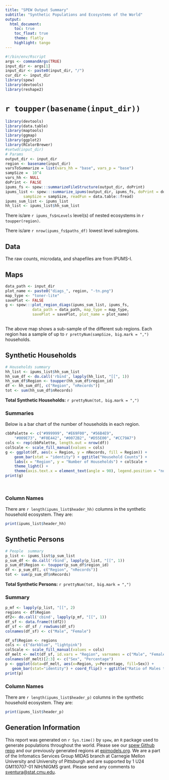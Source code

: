 ```yaml
---
title: "SPEW Output Summary"
subtitle: "Synthetic Populations and Ecosystems of the World"
output: 
  html_document:
    toc: true
    toc_float: true
    theme: flatly
    highlight: tango
---
```




```r
#!/bin/env/Rscript
args <- commandArgs(TRUE)
input_dir <- args[1]
input_dir <- paste0(input_dir, "/")
cur_dir <- input_dir
library(spew)
library(devtools)
library(reshape2)
```

# `r toupper(basename(input_dir))` 





```r
library(devtools)
library(data.table)
library(maptools)
library(ggmap)
library(ggplot2)
library(RColorBrewer)
#setwd(input_dir)
# Params 
output_dir <- input_dir
region <- basename(input_dir)
varsToSummarize = list(vars_hh = "base", vars_p = "base")
sampSize =  10^4
vars_hh <- NULL
doPrint <- FALSE
ipums_fs <- spew:::summarizeFileStructure(output_dir, doPrint)
ipums_list <- spew:::summarize_ipums(output_dir, ipums_fs, doPrint = doPrint,
	    sampSize = sampSize, readFun = data.table::fread)
ipums_sum_list <- ipums_list
hh_list <- ipums_list$hh_sum_list
```
There is/are `r ipums_fs$nLevels` level(s) of nested ecosystems in `r toupper(region)`.

There is/are `r nrow(ipums_fs$paths_df)` lowest level subregions.

## Data

The raw counts, microdata, and shapefiles are from IPUMS-I.


## Maps 

```r
data_path <- input_dir
plot_name <- paste0("diags_", region, "-tn.png")
map_type <- "toner-lite"
savePlot <- FALSE
g <- spew:::plot_region_diags(ipums_sum_list, ipums_fs,
            data_path = data_path, map_type = map_type,
            savePlot = savePlot, plot_name = plot_name)
			
```

The above map shows a sub-sample of the different sub regions.  Each region has a sample of up to `r prettyNum(sampSize, big.mark = ",")` households.




## Synthetic Households {.tabset}
```r
# Households summary
hh_list <- ipums_list$hh_sum_list
hh_sum_df <- do.call('rbind', lapply(hh_list, "[[", 1))
hh_sum_df$Region <- toupper(hh_sum_df$region_id)
df <- hh_sum_df[, c("Region", "nRecords")]
tot <- sum(hh_sum_df$nRecords)
```


**Total Synthetic Households:** `r prettyNum(tot, big.mark = ",")`



### Summaries
Below is a bar chart of the number of households in each region.

```r
cbbPalette <- c("#999999", "#E69F00", "#56B4E9",
	"#009E73", "#F0E442", "#0072B2", "#D55E00", "#CC79A7")
cols <- rep(cbbPalette, length.out = nrow(df))
colScale <- scale_fill_manual(values = cols)
g <- ggplot(df, aes(x = Region, y = nRecords, fill = Region)) +
    geom_bar(stat = "identity") + ggtitle("Household Counts") +
    labs(x = "Region", y = "Number of Households") + colScale +
    theme_light() + 
    theme(axis.text.x = element_text(angle = 90), legend.position = "none") 
print(g)
          
        
```

### Column Names
There are `r length(ipums_list$header_hh)` columns in the synthetic household ecosystem.  They are:

```r
print(ipums_list$header_hh)
```

## Synthetic Persons {.tabset}

```r
# People  summary
p_list <- ipums_list$p_sum_list
p_sum_df <- do.call('rbind', lapply(p_list, "[[", 1))
p_sum_df$Region <- toupper(p_sum_df$region_id)
df <- p_sum_df[, c("Region", "nRecords")]
tot <- sum(p_sum_df$nRecords)
```


**Total Synthetic Persons:** `r prettyNum(tot, big.mark = ",")`



### Summary
```r
p_mf <- lapply(p_list, "[[", 2)
regions <- df$Region
df2<- do.call('cbind', lapply(p_mf, "[[", 1))
df_sf <- data.frame(t(df2))
df_sf <- df_sf / rowSums(df_sf)
colnames(df_sf) <- c("Male", "Female")

df_sf$Region <- regions
cols <- c("darkblue", "lightpink")
colScale <- scale_fill_manual(values = cols)
df_melt <- melt(df_sf, id.vars = "Region", varnames = c("Male", "Female"))
colnames(df_melt)[2:3] <- c("Sex", "Percentage")
p <- ggplot(data=df_melt, aes(x=Region, y=Percentage, fill=Sex)) +
   geom_bar(stat="identity") + coord_flip() + ggtitle("Ratio of Males to Females") + colScale + theme_light()
print(p)
```

### Column Names
There are `r length(ipums_list$header_p)` columns in the synthetic household ecosystem.  They are:

```r
print(ipums_list$header_p)
```




## Generation Information

This report was generated on `r Sys.time()` by `spew`, an `R` package used to generate populations throughout the world.  Please see our [spew Github repo](https://github.com/leerichardson/spew) and our previously generated regions at [epimodels.org](http://www.epimodels.org/drupal/?q=node/32).  We are a part of the Infomatics Services Group MIDAS branch at Carnegie Mellon University and University of Pittsburgh and are supported by 1 U24 GM110707-01 NIH/NIGMS grant.  Please send any comments to [sventura@stat.cmu.edu](sventura@stat.cmu.edu).
